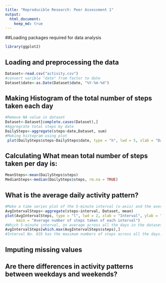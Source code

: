 ---
title: "Reproducible Research: Peer Assessment 1"
output: 
  html_document:
    keep_md: true
---
##Loading packages required for data analysis
```{r}
library(ggplot2)
```

## Loading and preprocessing the data
```{r}
Dataset<-read.csv("activity.csv")
#convert varible "date" from factor to date
Dataset$date<-as.Date(Dataset$date, "%Y-%m-%d")
```
## Making Histogram of the total number of steps taken each day
```{r}
#Remove NA value in dataset
Dataset<-Dataset[complete.cases(Dataset),]
#Aggregrate total steps by date
DailySteps<-aggregate(steps~date,Dataset, sum)
#Making histogram using plot
 plot(DailySteps$steps~DailySteps$date, type = "h", lwd = 5, xlab = "Date", ylab = "Steps", main = "Histogram of the total number of steps taken each day")
```

## Calculating What mean total number of steps taken per day is:
```{r}
MeanSteps<-mean(DailySteps$steps)
MedianSteps<-median(DailySteps$steps, rm.na = TRUE)
```


## What is the average daily activity pattern?
```{r}
#Make a time series plot of the 5-minute interval (x-axis) and the average number of steps taken, averaged across all days (y-axis)
AvgIntervalSteps<-aggregate(steps~interval, Dataset, mean)
plot(AvgIntervalSteps, type = "l", lwd = 2, xlab = "Interval", ylab = "Avg Steps per Interval", 
     main = "Average number of steps taken of each interval")
#Which 5-minute interval, on average across all the days in the dataset, contains the maximum number of steps?
AvgIntervalSteps[which.max(AvgIntervalSteps$steps),]
#Interval No. 835 has the maximum numbers of steps across all the days.
```
## Imputing missing values



## Are there differences in activity patterns between weekdays and weekends?
